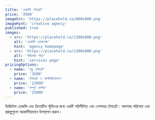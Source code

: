```yaml
---
title: 'এজেন্সি টেমপ্লেট'
price: '3500'
imageSrc: 'https://placehold.co/800x800.png'
imageHint: 'creative agency'
published: true
images:
  - src: 'https://placehold.co/1200x800.png'
    alt: 'এজেন্সি হোমপেজ'
    hint: 'agency homepage'
  - src: 'https://placehold.co/1200x800.png'
    alt: 'পরিষেবা পাতা'
    hint: 'services page'
pricingOptions:
  - name: 'শুধু টেমপ্লেট'
    price: '3500'
  - name: 'টেমপ্লেট ও কাস্টমাইজেশন'
    price: '12000'
  - name: 'সম্পূর্ণ কাস্টম'
    price: '25000'
---
```


ডিজিটাল এজেন্সি এবং ক্রিয়েটিভ স্টুডিওর জন্য একটি পরিশীলিত এবং পেশাদার টেমপ্লেট। আপনার পরিষেবা এবং প্রকল্পগুলো আকর্ষণীয়ভাবে উপস্থাপন করুন।